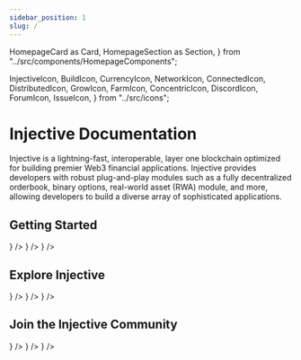 ```yaml
---
sidebar_position: 1
slug: /
---
```


  HomepageCard as Card,
  HomepageSection as Section,
} from "../src/components/HomepageComponents";

  InjectiveIcon,
  BuildIcon,
  CurrencyIcon,
  NetworkIcon,
  ConnectedIcon,
  DistributedIcon,
  GrowIcon,
  FarmIcon,
  ConcentricIcon,
  DiscordIcon,
  ForumIcon,
  IssueIcon,
} from "../src/icons";

# Injective Documentation

Injective is a lightning-fast, interoperable, layer one blockchain optimized for building premier Web3 financial applications. Injective provides developers with robust plug-and-play modules such as a fully decentralized orderbook, binary options, real-world asset (RWA) module, and more, allowing developers to build a diverse array of sophisticated applications.

## Getting Started

<Section
  title="Dive straight into Injective with examples or set up your tooling."
  id="web-sdks"
  hasSubSections
>
  <Section>
      <Card
      title="Getting Started"
      description="Download the binaries and build your first dApp on Injective."
      to="/develop/guides/"
      icon={<GrowIcon />}
    />
    <Card
      title="Developer Tooling"
      description="Explore SDKs and APIs available for developers."
      to="/develop/tools/"
      icon={<CurrencyIcon />}
    />
    <Card
      title="Injective Modules"
      description="Learn about the building blocks that power Injective."
      to="/develop/modules/"
      icon={<DistributedIcon />}
    />
  </Section>
</Section>

## Explore Injective

<Section title="Learn why Injective is the number one blockchain to build financial dApps." id="web-explore" hasSubSections >
  <Section>
    <Card
      title="What is Injective?"
      description="Injective is an open, interoperable, layer-one blockchain for building powerful DeFi applications."
      to="/learn/introduction"
      icon={<InjectiveIcon />}
    />
    <Card
      title="Injective Hub"
      description="The platform and gateway that allows you to interact directly with the Injective ecosystem."
      to="/learn/injective-hub/"
      icon={<FarmIcon />}
    />
    <Card
      title="Basic Concepts"
      description="Learn all about the fundamentals of Injective, including the INJ coin, gas, fees, wallets, and more."
      to="/category/basic-concepts"
      icon={<ConcentricIcon />}
    />

  </Section>
</Section>

## Join the Injective Community

<Section title="Meet other builders in the Injective ecosystem." id="web-explore" hasSubSections >
  <Section>
    <Card
      title="Developer Chat"
      description="Chat with Injective developers on Discord."
      to="https://discord.gg/injective"
      icon={<DiscordIcon />}
    />
    <Card
      title="Found an Issue?"
      description="Help us improve this page by suggesting edits on GitHub."
      to="https://docs.google.com/forms/d/e/1FAIpQLSc9LYBdSOd28iwm4CdWsbIt0T6jwzRdlkdrGgfqNu5smWlCkg/viewform"
      icon={<IssueIcon />}
    />
    <Card
      title="Injective Forum"
      description="Discuss governance proposals with builders."
      to="https://gov.injective.network/"
      icon={<ForumIcon />}
    />

  </Section>
</Section>
